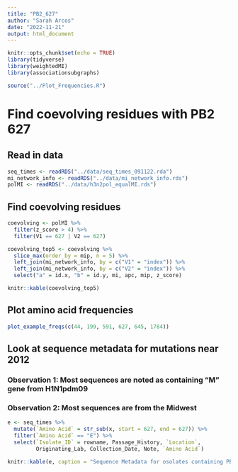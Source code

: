 ```yaml
---
title: "PB2_627"
author: "Sarah Arcos"
date: "2022-11-21"
output: html_document
---
```


```r
knitr::opts_chunk$set(echo = TRUE)
library(tidyverse)
library(weightedMI)
library(associationsubgraphs)

source("../Plot_Frequencies.R")
```

# Find coevolving residues with PB2 627

## Read in data

```r
seq_times <- readRDS("../data/seq_times_091122.rda")
mi_network_info <- readRDS("../data/mi_network_info.rds")
polMI <- readRDS("../data/h3n2pol_equalMI.rds")
```

## Find coevolving residues

```r
coevolving <- polMI %>%
  filter(z_score > 4) %>%
  filter(V1 == 627 | V2 == 627)

coevolving_top5 <- coevolving %>%
  slice_max(order_by = mip, n = 5) %>%
  left_join(mi_network_info, by = c("V1" = "index")) %>%
  left_join(mi_network_info, by = c("V2" = "index")) %>%
  select("a" = id.x, "b" = id.y, mi, apc, mip, z_score)

knitr::kable(coevolving_top5)
```

## Plot amino acid frequencies

```r
plot_example_freqs(c(44, 199, 591, 627, 645, 1784))
```

## Look at sequence metadata for mutations near 2012

### Observation 1: Most sequences are noted as containing "M" gene from H1N1pdm09
### Observation 2: Most sequences are from the Midwest

```r
e <- seq_times %>%
  mutate(`Amino Acid` = str_sub(x, start = 627, end = 627)) %>%
  filter(`Amino Acid` == "E") %>%
  select(`Isolate_ID` = rowname, Passage_History, `Location`,
         Originating_Lab, Collection_Date, Note, `Amino Acid`)

knitr::kable(e, caption = "Sequence Metadata for osolates containing PB2 K627E mutation")
```

